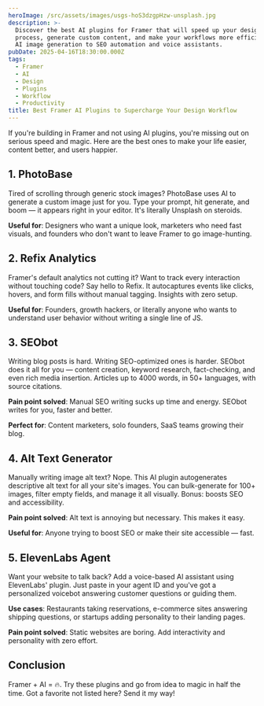 ```yaml
---
heroImage: /src/assets/images/usgs-hoS3dzgpHzw-unsplash.jpg
description: >-
  Discover the best AI plugins for Framer that will speed up your design
  process, generate custom content, and make your workflows more efficient. From
  AI image generation to SEO automation and voice assistants.
pubDate: 2025-04-16T18:30:00.000Z
tags:
  - Framer
  - AI
  - Design
  - Plugins
  - Workflow
  - Productivity
title: Best Framer AI Plugins to Supercharge Your Design Workflow
---
```


If you're building in Framer and not using AI plugins, you're missing out on serious speed and magic. Here are the best ones to make your life easier, content better, and users happier.

## 1. PhotoBase

Tired of scrolling through generic stock images? PhotoBase uses AI to generate a custom image just for you. Type your prompt, hit generate, and boom — it appears right in your editor. It's literally Unsplash on steroids.

**Useful for**: Designers who want a unique look, marketers who need fast visuals, and founders who don't want to leave Framer to go image-hunting.

## 2. Refix Analytics

Framer's default analytics not cutting it? Want to track every interaction without touching code? Say hello to Refix. It autocaptures events like clicks, hovers, and form fills without manual tagging. Insights with zero setup.

**Useful for**: Founders, growth hackers, or literally anyone who wants to understand user behavior without writing a single line of JS.

## 3. SEObot

Writing blog posts is hard. Writing SEO-optimized ones is harder. SEObot does it all for you — content creation, keyword research, fact-checking, and even rich media insertion. Articles up to 4000 words, in 50+ languages, with source citations.

**Pain point solved**: Manual SEO writing sucks up time and energy. SEObot writes for you, faster and better.

**Perfect for**: Content marketers, solo founders, SaaS teams growing their blog.

## 4. Alt Text Generator

Manually writing image alt text? Nope. This AI plugin autogenerates descriptive alt text for all your site's images. You can bulk-generate for 100+ images, filter empty fields, and manage it all visually. Bonus: boosts SEO and accessibility.

**Pain point solved**: Alt text is annoying but necessary. This makes it easy.

**Useful for**: Anyone trying to boost SEO or make their site accessible — fast.

## 5. ElevenLabs Agent

Want your website to talk back? Add a voice-based AI assistant using ElevenLabs' plugin. Just paste in your agent ID and you've got a personalized voicebot answering customer questions or guiding them.

**Use cases**: Restaurants taking reservations, e-commerce sites answering shipping questions, or startups adding personality to their landing pages.

**Pain point solved**: Static websites are boring. Add interactivity and personality with zero effort.

## Conclusion

Framer + AI = 🔥. Try these plugins and go from idea to magic in half the time. Got a favorite not listed here? Send it my way!

